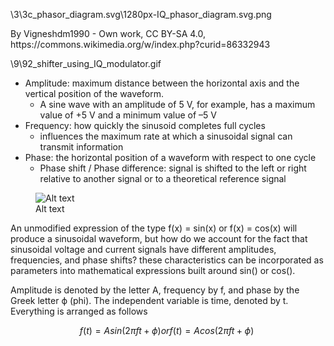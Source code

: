 \wikipedia\commons\thumb\3\3c\IQ_phasor_diagram.svg\1280px-IQ_phasor_diagram.svg.png

By Vigneshdm1990 - Own work, CC BY-SA 4.0, https://commons.wikimedia.org/w/index.php?curid=86332943

\wikipedia\commons\9\92\Phase_shifter_using_IQ_modulator.gif



* Amplitude: maximum distance between
     the horizontal axis and the vertical position of the waveform.
     * A sine wave with an amplitude
     of 5 V, for example, has a maximum value of +5 V and a minimum value of –5 V  
* Frequency: how quickly the sinusoid completes full cycles
    * influences the maximum rate at which a sinusoidal signal can transmit information  
* Phase: the horizontal position of a waveform with
    respect to one cycle  
    * Phase shift / Phase difference: signal is shifted
           to the left or right relative to another signal or to a theoretical reference signal  

![Alt text](http://www.allaboutcircuits.com/uploads/articles/3.3_Characteristics_of_Sinusoidal_Signals3_.jpg)

An unmodified expression of the type f(x) = sin(x) or f(x) = cos(x) will produce a sinusoidal waveform, but how do we account for the fact that sinusoidal voltage and current signals have different amplitudes, frequencies, and phase shifts?
these characteristics can be incorporated as parameters into mathematical expressions built around sin() or cos().

Amplitude is denoted by the letter A, frequency by f, and phase by the Greek letter ϕ (phi). The independent variable is time, denoted by t. Everything is arranged as follows


$$
f(t)=Asin(2πft+ϕ) or f(t)=Acos(2πft+ϕ)\
$$
